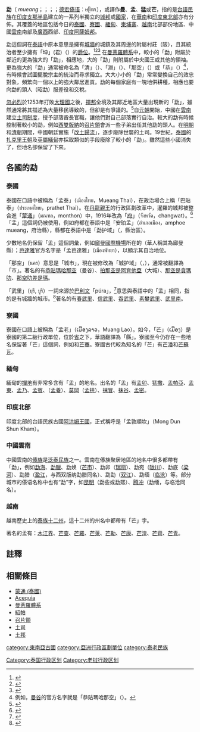 '''勐'''（{{thai|t=เมือง}} ''mueang''；{{lang-lo|ເມືອງ}}；{{lang-shn|မိူင်း}}；{{vie|v=Mường|hn=𡙧}}；[[德宏傣语|德宏傣语]]：ᥛᥫᥒᥰ），或譯作'''曼'''、'''孟'''、'''猛'''或'''芒'''，指的是[[台語民族|台語民族]]在[[印度支那半島|印度支那半島]]建立的一系列半獨立的[[城邦|城邦]]或[[國家|國家]]，在[[華南|華南]]和[[印度東北部|印度東北部]]亦有分佈。其覆蓋的地區包括今日的[[泰國|泰國]]、[[寮國|寮國]]、[[緬甸|緬甸]]、[[柬埔寨|柬埔寨]]、[[越南|越南]]北部部份地區、中國[[雲南|雲南]]南部及[[廣西|廣西]]西部、[[印度|印度]][[阿薩姆邦|阿薩姆邦]]。

勐這個詞在[[泰語|泰語]]中原本意思是擁有[[城牆|城牆]]的城鎮及其周邊的附屬村莊（阪），且其統治者至少擁有「坤」(君)（{{lang|th|ขุน}}）的[[泰國爵位|爵位]]。<ref name="JSS_071_0g">{{cite journal |author=  |last= Terwiel |first= Barend Jan |year= 1983 |title= Ahom and the Study of Early Thai Society |journal= [[Journal_of_the_Siam_Society|Journal of the Siam Society]] |volume= JSS Vol. 71.0 |issue= digital |page= image 4 |pages=  |publisher= Siamese Heritage Trust |doi=  |url= http://www.siamese-heritage.org/jsspdf/1981/JSS_071_0g_Terwiel_AhomAndStudyOfEarlyTaiSociety.pdf |accessdate= March 7, 2013 |quote= khun : ruler of a fortified town and its surrounding villages, together called a mu'ang. In older sources the prefix ph'o ("father") is sometimes used as well. |archive-date= 2013-11-03 |archive-url= https://web.archive.org/web/20131103171209/http://www.siamese-heritage.org/jsspdf/1981/JSS_071_0g_Terwiel_AhomAndStudyOfEarlyTaiSociety.pdf |dead-url= yes }}</ref><ref name="JSS_083_0j_Vickery">{{cite journal
 |author       = 
 |last         = Vickery
 |first        = Michael
 |authorlink   = 
 |year         = 1995
 |title        = Piltdown3: Further Discussion of The Ram Khamhaeng Inscription
 |journal      = [[Journal_of_the_Siam_Society|Journal of the Siam Society]]
 |format       = PDF
 |volume       = JSS Vol. 83.0j
 |issue        = digital
 |page         = image 11
 |pages        = 
 |nopp         = <!-- hides automatic 'p' or 'pp'.   -->
 |publisher    = Siam Heritage Trust
 |doi          = 
 |url          = http://www.siamese-heritage.org/jsspdf/1991/JSS_083_0j_Vickery_Piltdown3RamKhamhaengInscription.pdf
 |accessdate   = August 3, 2013
 |quote        = Examples of the first are ''söaṅ'', the name of Ram Khamhaeng's mother, and ''möaṅ''. Khun Phasit said that these terms should in fact be read as /söŋ/  and /möŋ/....
 |archive-date = 2014-02-27
 |archive-url  = https://web.archive.org/web/20140227153230/http://www.siamese-heritage.org/jsspdf/1991/JSS_083_0j_Vickery_Piltdown3RamKhamhaengInscription.pdf
 |dead-url     = yes
}}</ref><ref>{{cite book 
|last= Wyatt | first= D.K. |authorlink=David K. Wyatt
|editor-first= J.R. |editor-last= Chamberlain 
|title= The Ram Khamhaeng Controversy
|format= PDF
|accessdate= 2013-06-13
|date= 1991
|publisher= The Siam Society 
|location= Bangkok |isbn= |oclc= |doi= |id= 
|at= Quoted text is found in image 7 
|chapter= Chapter 11: Contextual arguments for the authenticity of the Ram Khamhaeng inscription 
|chapterurl= http://sealang.net/sala/archives/pdf8/wyatt1991contextual.pdf
|quote= ...Lord Sam Chon, the ruler of Müang Chot, came to attack Müang Tak....
}}</ref>
在[[曼荼羅體系|曼荼羅體系]]中，較小的「勐」附屬於鄰近的更為強大的「勐」，相應地，大的「勐」則附屬於中央國王或其他的領袖。更為強大的「勐」通常被命名為「清」（{{lang|th|เชียง}}）、「淵」（{{lang|th|เวียง}}）、「那空」（{{lang|th|นคร}}）或「恭」（{{lang|th|กรุง}}）<ref>例如，[[曼谷|曼谷]]的官方名字就是「恭貼瑪哈那空」（{{lang|th|กรุงเทพมหานคร}}）。</ref>，有時候會試圖擺脫宗主的統治而尋求獨立。大大小小的「勐」常常變換自己的效忠對象，頻繁向一個以上的強大鄰居進貢。勐的每個家庭有一塊地供耕種，相應也要向勐的頭人（昭勐）服差役和交稅。

[[忽必烈|忽必烈]]於1253年打敗[[大理國|大理國]]之後，[[撣邦|撣邦]]全境及其鄰近地區大量出現新的「勐」，雖然通常將其描述為大量移民導致的，但卻是有爭議的。<ref name="JSS_077_1c_DuYutingChenLufan">{{cite journal
|author=  | last1 =  Du Yuting | first1 = | authorlink1 =
 | last2 = Chen Lufan | first2 =|year= 1989
|title=  Did Kublai Khan's Conquest of the Dali Kingdom Give Rise to the Mass Migration of the Thai People to the South?	|journal= [[Journal_of_the_Siam_Society|Journal of the Siam Society]] 
|format= free PDF |volume= JSS Vol. 77.1c 
|issue= digital |page= |pages= |at=  
|publisher= Siam Heritage Trust |doi= 
|url= http://www.siamese-heritage.org/jsspdf/1981/JSS_077_1c_DuYutingChenLufan_KublaiKhanConquestAndThaiMigration.pdf
|accessdate= March 17, 2013
|quote= 
}}</ref>自[[元朝|元朝]]開始，中國在[[雲南|雲南]]建立[[土司制度|土司制度]]，授予部落酋長官職，讓他們對自己部落實行自治。較大的勐有時候控制著較小的勐，例如[[西雙版納王國|西雙版納]]的[[召片領|召片領]]會派一些子弟出任其他勐的頭人。在[[明朝|明朝]]和[[清朝|清朝]]期間，中國朝廷實施「[[改土歸流|改土歸流]]」，逐步廢除世襲的土司。19世紀，[[泰國|泰國]]的[[扎克里王朝|扎克里王朝]]及[[英屬緬甸|英屬緬甸]]亦採取類似的手段廢除了較小的「勐」。雖然這些小國消失了，但地名卻保留了下來。

==各國的勐==
===泰國===
{{see|泰国城市列表#名称与类型}}
泰國在口語中被稱為「孟泰」（เมืองไทย，Mueang Thai），在政治場合上稱「巴貼泰」（ประเทศไทย，prathet Thai）。在[[丹龍·拉差努帕|丹龍親王]]的行政區劃改革中，暹羅的城邦被整合進「[[蒙通_(泰國)|蒙通]]」（มณฑล，monthon）中，1916年改為「[[泰國行政區劃|府]]」（จังหวัด，changwat）。<ref>{{cite journal|journal=Royal Gazette|volume=33|issue=ก|pages=51|script-title=th:ประกาศกระทรวงมหาดไทย เรื่อง ทรงพระกรุณาโปรดเกล้า ฯ ให้เปลี่ยนคำว่าเมืองเรียกว่าจังหวัด|url=http://www.ratchakitcha.soc.go.th/DATA/PDF/2459/A/51.PDF|date=28 May 1916|language=th|access-date=2019-01-28|archive-date=2017-05-17|archive-url=https://web.archive.org/web/20170517121410/http://www.ratchakitcha.soc.go.th/DATA/PDF/2459/A/51.PDF|dead-url=yes}}</ref>「孟」這個詞仍被使用，例如府都在泰語中是「安珀孟」（อำเภอเมือง，amphoe mueang，府治縣），縣都在泰語中是「勐护域」（{{Thai|t=เทศบาลเมือง|tr=deːsha-qpaːl(a) mɰɯːeng|PB=têet-sà-baan mʉʉang}}，縣治區）。

少數地名仍保留「孟」這個詞彙，例如[[廊曼國際機場|廊曼國際機場]]所在的{{link-en|廊曼縣|Don Mueang District|東孟縣}}（華人稱其為廊曼縣）；[[芭達雅|芭達雅]]官方名字是「孟芭達雅」（เมืองพัทยา），以顯示其自治地位。

「那空」（นคร）意思是「城市」，現在被修改為「城护域」（{{Thai|t=เทศบาลนคร|tr=deːsha-qpaːl(a) nagar(a)|PB=têet-sà-baan ná-kɔɔn}}，），通常被翻譯為「市」。著名的有[[曼谷|恭貼瑪哈那空]]（曼谷）、[[大城_(泰國)|拍那空是阿育他亞]]（大城）、[[那空是貪瑪叻|那空是貪瑪叻]]、[[那空叻差是瑪|那空叻差是瑪]]。

「武里」（บุรี, บูรี）一詞來源於[[巴利文|巴利文]]「púra」，<ref>{{cite web 
|url= http://www.thai-language.com/default.aspx?search=%E0%B8%9A%E0%B8%B9%E0%B8%A3%E0%B8%B5
|title= บูรี
|author= Glenn S.
|date=  5 Aug 2013
|format= Dictionary
|work= Royal Institute Dictionary - 1982
|publisher=  Thai-language.com
|accessdate=  2013-08-03
|quote=  บุรี; บูรี  /บุ-รี; บู-รี/ Pali: ปุร [นาม] เมือง}}</ref>意思與泰語中的「孟」相同，指的是有城牆的城市。<ref>{{cite web
|url= http://dsal.uchicago.edu/cgi-bin/philologic/search3advanced?dbname=soas&query=9825&matchtype=exact&display=utf8
|title= A Comparative Dictionary of the Indo-Aryan Languages
|accessdate= 5 Aug 2013
|last= Turner
|first= Sir Ralph Lilley
|authorlink= Ralph Lilley Turner
|year= 1985
|origyear= London: Oxford University Press, 1962-1966.
|work= Includes three supplements, published 1969-1985.
|publisher= Digital South Asia Library, a project of the Center for Research Libraries and the University of Chicago
|page= 469
|quote= 8278 púra noun. fortress, town, gynaeceum
}}{{Dead link|date=2019年11月 |bot=InternetArchiveBot |fix-attempted=yes }}</ref>著名的有[[春武里|春武里]]、[[信武里|信武里]]、[[吞武里|吞武里]]、[[素攀武里|素攀武里]]、[[武里南|武里南]]。

===寮國===
寮國在口語上被稱為「孟老」（ເມືອງລາວ，Muang Lao）。如今，「芒」（ເມືອງ）是寮國的第二級行政單位，位於[[寮國行政區劃|省]]之下，華語翻譯為「縣」。寮國至今仍存在一些地名保留著「芒」這個詞，例如{{link-en|芒新|Muang Sing}}和[[芒賽|芒賽]]。寮國古代較為知名的「芒」有[[川壙王國|芒潘]]和[[勐蘇瓦|芒蘇瓦]]。

===緬甸===
緬甸的[[撣地|撣地]]有非常多含有「孟」的地名。出名的「孟」有[[孟卯|孟卯]]、[[猛撒|猛撒]]、[[孟帕亞縣|孟帕亞]]、[[孟東|孟東]]、[[孟乃|孟乃]]、[[孟賓|孟賓]]、{{link-en|莫寧|Mohnyin}}（[[孟養|孟養]]）、[[莫岡|莫岡]]（[[孟拱_(古國)|孟拱]]）、[[抹冒鎮|抹冒]]、[[抹谷|抹谷]]、[[孟密|孟密]]。

===印度北部===
印度北部的台語民族古國[[阿洪姆王國|阿洪姆王國]]，正式稱呼是「孟敦順坎」（Mong Dun Shun Kham）。

===中國雲南===
中國雲南的[[傣族|傣族]]是[[泛泰民族|泛泰民族]]之一。雲南在傣族聚居地區的地名中很多都帶有「勐」，例如[[勐海縣|勐海]]、[[勐臘縣|勐臘]]、勐焕（[[芒市|芒市]]）、勐卯（[[瑞丽市|瑞丽]]）、勐宛（[[陇川县|陇川]]）、勐底（[[梁河县|梁河]]）、勐腊（[[盈江县|盈江]]，与西双版纳勐腊同名）、勐勐（[[双江拉祜族佤族布朗族傣族自治县|双江]]）、勐缅（[[临沧市|临沧]]）等。部分城市的傣语名称中也有“勐”字，如[[昆明|昆明]]（勐些或勐熙）、[[腾冲市|腾冲]]（勐缅，与临沧同名）。

===越南===
越南歷史上的[[泰族十二州|泰族十二州]]，這十二州的州名中都帶有「芒」字。

著名的孟有：[[木江界縣|木江界]]、[[孟查縣|芒查]]、[[芒羅縣|芒羅]]、[[芒萊市社|芒萊]]、[[芒勒縣|芒勒]]、[[猛康縣|芒康]]、[[孟湟縣|芒湟]]、[[芒齊縣|芒齊]]、[[芒青谷地|芒青]]。

==註釋==
{{reflist}}

==相關條目==
*[[蒙通_(泰國)|蒙通 (泰國)]]
*[[Acequia|Acequia]]
*[[曼荼羅體系|曼荼羅體系]]
*[[紹帕|紹帕]]
*[[召片領|召片領]]
*[[土司|土司]]
*[[土邦|土邦]]

[[category:東南亞古國|category:東南亞古國]]
[[category:亞洲行政區劃單位|category:亞洲行政區劃單位]]
[[Category:泰国行政区划|Category:泰国行政区划]]
[[Category:老挝行政区划|Category:老挝行政区划]]
[[category:泰老民族|category:泰老民族]]